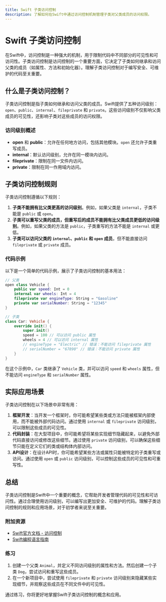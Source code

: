 ```yaml
---
title: Swift 子类访问控制
description: 了解如何在Swift中通过访问控制机制管理子类对父类成员的访问权限。
---
```


# Swift 子类访问控制

在Swift中，访问控制是一种强大的机制，用于限制代码中不同部分的可见性和可访问性。子类访问控制是访问控制的一个重要方面，它决定了子类如何继承和访问父类的成员（如属性、方法和初始化器）。理解子类访问控制对于编写安全、可维护的代码至关重要。

## 什么是子类访问控制？

子类访问控制是指子类如何继承和访问父类的成员。Swift提供了五种访问级别：`open`、`public`、`internal`、`fileprivate` 和 `private`。这些访问级别不仅影响父类成员的可见性，还影响子类对这些成员的访问权限。

### 访问级别概述

- **open** 和 **public**：允许在任何地方访问，包括其他模块。`open` 还允许子类重写成员。
- **internal**：默认访问级别，允许在同一模块内访问。
- **fileprivate**：限制在同一文件内访问。
- **private**：限制在同一作用域内访问。

## 子类访问控制规则

子类访问控制遵循以下规则：

1. **子类不能拥有比父类更高的访问级别**。例如，如果父类是 `internal`，子类不能是 `public` 或 `open`。
2. **子类可以重写父类的成员，但重写后的成员不能拥有比父类成员更低的访问级别**。例如，如果父类的方法是 `public`，子类重写的方法不能是 `internal` 或更低。
3. **子类可以访问父类的 `internal`、`public` 和 `open` 成员**，但不能直接访问 `fileprivate` 或 `private` 成员。

### 代码示例

以下是一个简单的代码示例，展示了子类访问控制的基本用法：

```swift
// 父类
open class Vehicle {
    public var speed: Int = 0
    internal var wheels: Int = 4
    fileprivate var engineType: String = "Gasoline"
    private var serialNumber: String = "12345"
}

// 子类
class Car: Vehicle {
    override init() {
        super.init()
        speed = 100 // 可以访问 public 属性
        wheels = 4 // 可以访问 internal 属性
        // engineType = "Electric" // 错误：不能访问 fileprivate 属性
        // serialNumber = "67890" // 错误：不能访问 private 属性
    }
}
```

在这个示例中，`Car` 类继承了 `Vehicle` 类，并可以访问 `speed` 和 `wheels` 属性，但不能访问 `engineType` 和 `serialNumber` 属性。

## 实际应用场景

子类访问控制在以下场景中非常有用：

1. **框架开发**：当开发一个框架时，你可能希望某些类或方法只能被框架内部使用，而不能被外部代码访问。通过使用 `internal` 或 `fileprivate` 访问级别，可以限制这些成员的可见性。
2. **代码封装**：在大型项目中，你可能希望将某些实现细节隐藏起来，以避免外部代码直接访问或修改这些细节。通过使用 `private` 访问级别，可以确保这些细节只能在定义它们的类或结构体内部访问。
3. **API设计**：在设计API时，你可能希望某些方法或属性只能被特定的子类重写或访问。通过使用 `open` 或 `public` 访问级别，可以控制这些成员的可见性和可重写性。

## 总结

子类访问控制是Swift中一个重要的概念，它帮助开发者管理代码的可见性和可访问性。通过合理使用访问级别，可以编写出更加安全、可维护的代码。理解子类访问控制的规则和应用场景，对于初学者来说至关重要。

### 附加资源

- [Swift官方文档 - 访问控制](https://docs.swift.org/swift-book/LanguageGuide/AccessControl.html)
- [Swift编程语言指南](https://swift.org/documentation/)

### 练习

1. 创建一个父类 `Animal`，并定义不同访问级别的属性和方法。然后创建一个子类 `Dog`，尝试访问和重写这些成员。
2. 在一个新项目中，尝试使用 `fileprivate` 和 `private` 访问级别来隐藏某些实现细节，并观察这些成员在不同文件中的可见性。

通过练习，你将更好地掌握Swift子类访问控制的概念和应用。